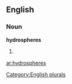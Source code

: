 ==English==

===Noun===
'''hydrospheres'''

# {{plural of|[[hydrosphere]]}}

[[Category:English plurals]]

[[ar:hydrospheres]]